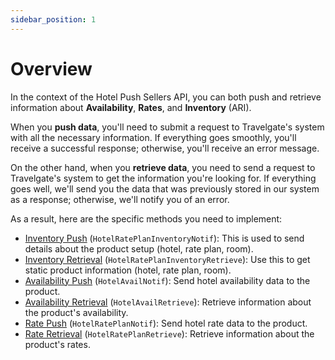 ```yaml
---
sidebar_position: 1
---
```


# Overview

In the context of the Hotel Push Sellers API, you can both push and retrieve information about **Availability**, **Rates**, and **Inventory** (ARI).

When you **push data**, you'll need to submit a request to Travelgate's system with all the necessary information. If everything goes smoothly, you'll receive a successful response; otherwise, you'll receive an error message.

On the other hand, when you **retrieve data**, you need to send a request to Travelgate's system to get the information you're looking for. If everything goes well, we'll send you the data that was previously stored in our system as a response; otherwise, we'll notify you of an error.

As a result, here are the specific methods you need to implement:

* [Inventory Push](inventory-push) (`HotelRatePlanInventoryNotif`): This is used to send details about the product setup (hotel, rate plan, room).
* [Inventory Retrieval](inventory-retrieval) (`HotelRatePlanInventoryRetrieve`): Use this to get static product information (hotel, rate plan, room).
* [Availability Push](availability-push) (`HotelAvailNotif`): Send hotel availability data to the product.
* [Availability Retrieval](availability-retrieval) (`HotelAvailRetrieve`): Retrieve information about the product's availability.
* [Rate Push](rates-push) (`HotelRatePlanNotif`): Send hotel rate data to the product.
* [Rate Retrieval](rates-retrieval) (`HotelRatePlanRetrieve`): Retrieve information about the product's rates.